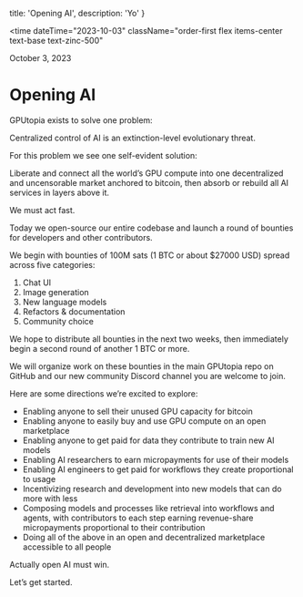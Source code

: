 
  title: 'Opening AI',
  description: 'Yo'
}

<time
  dateTime="2023-10-03"
  className="order-first flex items-center text-base text-zinc-500"
>
  <span className="h-4 w-0.5 rounded-full bg-zinc-500"></span>
  <span className="ml-3">October 3, 2023</span>
</time>

<H1 className="mt-4 mb-8">Opening AI</H1>

GPUtopia exists to solve one problem:

Centralized control of AI is an extinction-level evolutionary threat.

For this problem we see one self-evident solution:

Liberate and connect all the world’s GPU compute into one decentralized and uncensorable market anchored to bitcoin, then absorb or rebuild all AI services in layers above it.

We must act fast.

Today we open-source our entire codebase and launch a round of bounties for developers and other contributors.

We begin with bounties of 100M sats (1 BTC or about $27000 USD) spread across five categories:

1. Chat UI
2. Image generation
3. New language models
4. Refactors & documentation
5. Community choice

We hope to distribute all bounties in the next two weeks, then immediately begin a second round of another 1 BTC or more.

We will organize work on these bounties in the main GPUtopia repo on GitHub and our new community Discord channel you are welcome to join.

Here are some directions we’re excited to explore:

- Enabling anyone to sell their unused GPU capacity for bitcoin
- Enabling anyone to easily buy and use GPU compute on an open marketplace
- Enabling anyone to get paid for data they contribute to train new AI models
- Enabling AI researchers to earn micropayments for use of their models
- Enabling AI engineers to get paid for workflows they create proportional to usage
- Incentivizing research and development into new models that can do more with less
- Composing models and processes like retrieval into workflows and agents, with contributors to each step earning revenue-share micropayments proportional to their contribution
- Doing all of the above in an open and decentralized marketplace accessible to all people

<ExternalLink href="https://hivemind.vc/ai/">Actually open AI</ExternalLink> must
win.

Let’s get started.

